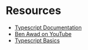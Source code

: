 # Resources

- [Typescript Documentation](https://www.typescriptlang.org/docs/home.html)
- [Ben Awad on YouTube](https://www.youtube.com/channel/UC-8QAzbLcRglXeN_MY9blyw)
- [Typescript Basics](https://www.youtube.com/watch?v=ahCwqrYpIuM)
